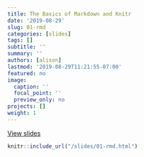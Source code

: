 ```yaml
---
title: The Basics of Markdown and Knitr
date: '2019-08-29'
slug: 01-rmd
categories: [slides]
tags: []
subtitle: ''
summary: ''
authors: [alison]
lastmod: '2019-08-29T11:21:55-07:00'
featured: no
image:
  caption: ''
  focal_point: ''
  preview_only: no
projects: []
weight: 1
---
```


[View slides](/slides/01-rmd.html)

```r
knitr::include_url("/slides/01-rmd.html")
```

